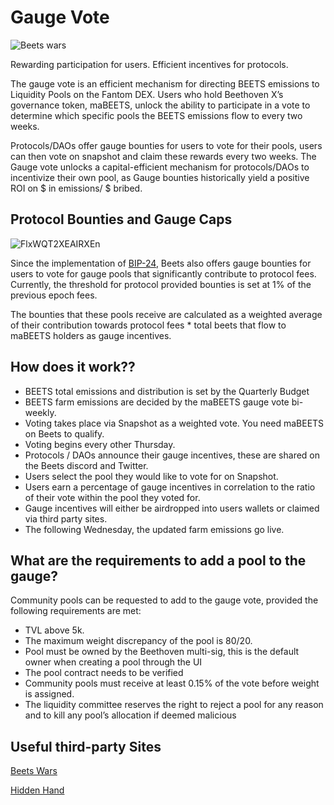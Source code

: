 # Gauge Vote

![Beets wars](https://user-images.githubusercontent.com/109503546/208073153-bded6fbf-e57a-40b1-a367-7355e8955aa1.jpeg)

Rewarding participation for users. Efficient incentives for protocols.

The gauge vote is an efficient mechanism for directing BEETS emissions to Liquidity Pools on the Fantom DEX. Users who hold Beethoven X’s governance token, maBEETS, unlock the ability to participate in a vote to determine which specific pools the BEETS emissions flow to every two weeks.

Protocols/DAOs offer gauge bounties for users to vote for their pools, users can then vote on snapshot and claim these rewards every two weeks. The Gauge vote unlocks a capital-efficient mechanism for protocols/DAOs to incentivize their own pool, as Gauge bounties historically yield a positive ROI on $ in emissions/ $ bribed.

## Protocol Bounties and Gauge Caps

![FlxWQT2XEAIRXEn](https://user-images.githubusercontent.com/109503546/216949877-bf9b25d1-68b2-4dac-821b-014377d62a67.jpeg)

Since the implementation of [BIP-24](https://snapshot.org/#/beets.eth/proposal/0xe1489639baffe5bb8117da677349a67e80197ab6d34d5efb1b49786ca76cf83a), Beets also offers gauge bounties for users to vote for gauge pools that significantly contribute to protocol fees. Currently, the threshold for protocol provided bounties is set at 1% of the previous epoch fees.


The bounties that these pools receive are calculated as a weighted average of their contribution towards protocol fees \* total beets that flow to maBEETS holders as gauge incentives.

## How does it work??

-   BEETS total emissions and distribution is set by the Quarterly Budget
-   BEETS farm emissions are decided by the maBEETS gauge vote bi-weekly.
-   Voting takes place via Snapshot as a weighted vote. You need maBEETS on Beets to qualify.
-   Voting begins every other Thursday.
-   Protocols / DAOs announce their gauge incentives, these are shared on the Beets discord and Twitter.
-   Users select the pool they would like to vote for on Snapshot.
-   Users earn a percentage of gauge incentives in correlation to the ratio of their vote within the pool they voted for.
-   Gauge incentives will either be airdropped into users wallets or claimed via third party sites.
-   The following Wednesday, the updated farm emissions go live.

## What are the requirements to add a pool to the gauge?

Community pools can be requested to add to the gauge vote, provided the following requirements are met:

-   TVL above 5k.
-   The maximum weight discrepancy of the pool is 80/20.
-   Pool must be owned by the Beethoven multi-sig, this is the default owner when creating a pool through the UI
-   The pool contract needs to be verified
-   Community pools must receive at least 0.15% of the vote before weight is assigned.
-   The liquidity committee reserves the right to reject a pool for any reason and to kill any pool’s allocation if deemed malicious

## Useful third-party Sites

[Beets Wars](https://www.beetswars.live/)

[Hidden Hand](https://hiddenhand.finance/beethovenx)
